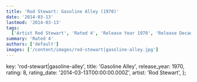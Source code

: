 ```yaml
---
title: 'Rod Stewart: Gasoline Alley (1970)'
date: '2014-03-13'
lastmod: '2014-03-13'
tags:
  ['Artist Rod Stewart', 'Rated 4', 'Release Year 1970', 'Release Decade 1970']
summary: 'Rated 4'
authors: ['default']
images: ['/content/images/rod-stewart|gasoline-alley.jpg']
---
```


  key: 'rod-stewart|gasoline-alley',
  title: 'Gasoline Alley',
  release_year: 1970,
  rating: 8,
  rating_date: '2014-03-13T00:00:00.000Z',
  artist: 'Rod Stewart',
};

<MusicRating data={data} />
